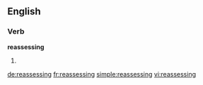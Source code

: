 ==English==
===Verb===
'''reassessing'''
# {{present participle of|[[reassess]]}}

[[de:reassessing]]
[[fr:reassessing]]
[[simple:reassessing]]
[[vi:reassessing]]